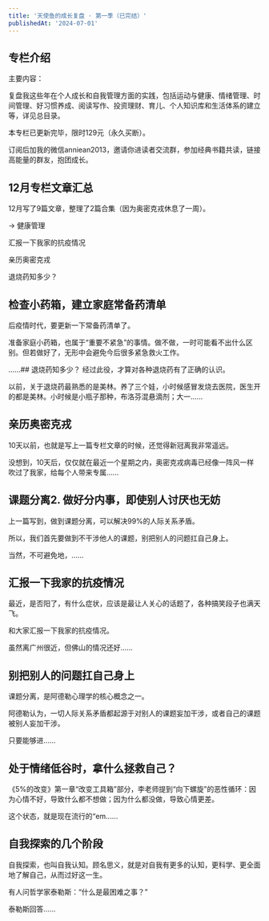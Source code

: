 ```yaml
---
title: '天使鱼的成长复盘 · 第一季（已完结）'
publishedAt: '2024-07-01'
---
```


## 专栏介绍

主要内容：  
  
复盘我这些年在个人成长和自我管理方面的实践，包括运动与健康、情绪管理、时间管理、好习惯养成、阅读写作、投资理财、育儿、个人知识库和生活体系的建立等，详见总目录。  
  
本专栏已更新完毕，限时129元（永久买断）。  
  
订阅后加我的微信anniean2013，邀请你进读者交流群，参加经典书籍共读，链接高能量的群友，抱团成长。

## 12月专栏文章汇总
12月写了9篇文章，整理了2篇合集（因为奥密克戎休息了一周）。

→ 健康管理

汇报一下我家的抗疫情况

亲历奥密克戎

退烧药知多少？

## 检查小药箱，建立家庭常备药清单
后疫情时代，要更新一下常备药清单了。

准备家庭小药箱，也属于“重要不紧急”的事情。做不做，一时可能看不出什么区别。但若做好了，无形中会避免今后很多紧急救火工作。

......## 退烧药知多少？
经过此役，才算对各种退烧药有了正确的认识。

以前，关于退烧药最熟悉的是美林。养了三个娃，小时候感冒发烧去医院，医生开的都是美林。小时候是小瓶子那种，布洛芬混悬滴剂；大一......

## 亲历奥密克戎
10天以前，也就是写上一篇专栏文章的时候，还觉得新冠离我非常遥远。

没想到，10天后，仅仅就在最近一个星期之内，奥密克戎病毒已经像一阵风一样吹过了我家，给每个人带来专属......

## 课题分离2. 做好分内事，即使别人讨厌也无妨
上一篇写到，做到课题分离，可以解决99%的人际关系矛盾。

所以，我们首先要做到不干涉他人的课题，别把别人的问题扛自己身上。

当然，不可避免地，......

## 汇报一下我家的抗疫情况
最近，是否阳了，有什么症状，应该是最让人关心的话题了，各种搞笑段子也满天飞。

和大家汇报一下我家的抗疫情况。

虽然离广州很近，但佛山的情况还好......

## 别把别人的问题扛自己身上
课题分离，是阿德勒心理学的核心概念之一。

阿德勒认为，一切人际关系矛盾都起源于对别人的课题妄加干涉，或者自己的课题被别人妄加干涉。

只要能够进......

## 处于情绪低谷时，拿什么拯救自己？
《5%的改变》第一章“改变工具箱”部分，李老师提到“向下螺旋”的恶性循环：因为心情不好，导致什么都不想做；因为什么都没做，导致心情更差。

这个状态，就是现在流行的“em......

## 自我探索的几个阶段
自我探索，也叫自我认知。顾名思义，就是对自我有更多的认知，更科学、更全面地了解自己，从而过好这一生。

有人问哲学家泰勒斯：“什么是最困难之事？”

泰勒斯回答......

